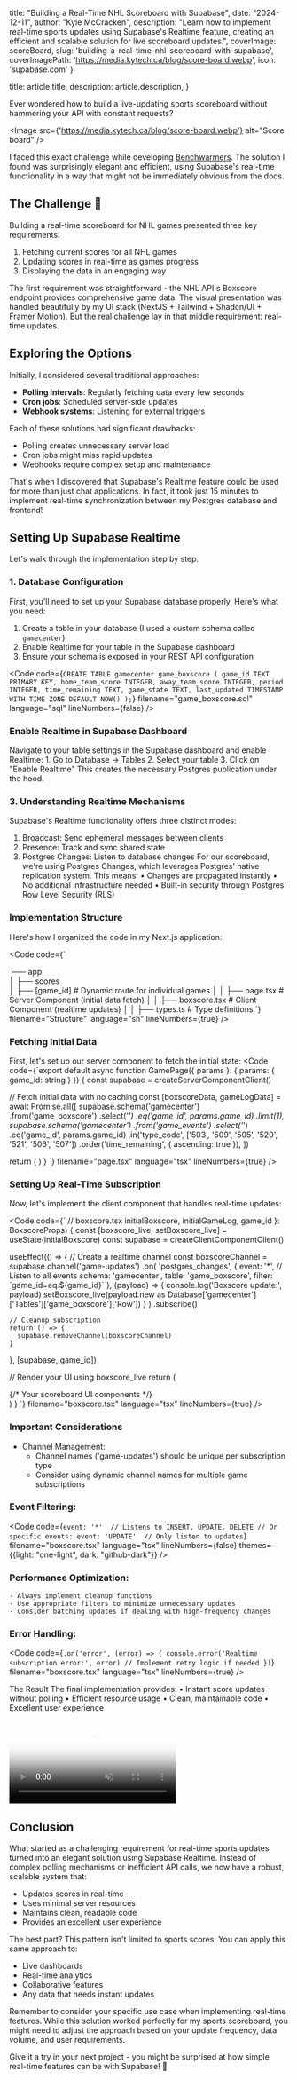 
  title: "Building a Real-Time NHL Scoreboard with Supabase",
  date: "2024-12-11",
  author: "Kyle McCracken",
  description: "Learn how to implement real-time sports updates using Supabase's Realtime feature, creating an efficient and scalable solution for live scoreboard updates.",
  coverImage: scoreBoard,
  slug: 'building-a-real-time-nhl-scoreboard-with-supabase',
  coverImagePath: 'https://media.kytech.ca/blog/score-board.webp',
  icon: 'supabase.com'
}


  title: article.title,
  description: article.description,
}


Ever wondered how to build a live-updating sports scoreboard without hammering your API with constant requests?

<Image src={'https://media.kytech.ca/blog/score-board.webp'} alt="Score board" />

I faced this exact challenge while developing [Benchwarmers](https://benchwarmers.app). The solution I found was surprisingly elegant and efficient, using Supabase's real-time functionality in a way that might not be immediately obvious from the docs.

## The Challenge 🏒

Building a real-time scoreboard for NHL games presented three key requirements:

1. Fetching current scores for all NHL games
2. Updating scores in real-time as games progress
3. Displaying the data in an engaging way

The first requirement was straightforward - the NHL API's Boxscore endpoint provides comprehensive game data. The visual presentation was handled beautifully by my UI stack (NextJS + Tailwind + Shadcn/UI + Framer Motion). But the real challenge lay in that middle requirement: real-time updates.

## Exploring the Options

Initially, I considered several traditional approaches:

- **Polling intervals**: Regularly fetching data every few seconds
- **Cron jobs**: Scheduled server-side updates
- **Webhook systems**: Listening for external triggers

Each of these solutions had significant drawbacks:
- Polling creates unnecessary server load
- Cron jobs might miss rapid updates
- Webhooks require complex setup and maintenance

That's when I discovered that Supabase's Realtime feature could be used for more than just chat applications. In fact, it took just 15 minutes to implement real-time synchronization between my Postgres database and frontend!

## Setting Up Supabase Realtime

Let's walk through the implementation step by step.

### 1. Database Configuration

First, you'll need to set up your Supabase database properly. Here's what you need:

1. Create a table in your database (I used a custom schema called `gamecenter`)
2. Enable Realtime for your table in the Supabase dashboard
3. Ensure your schema is exposed in your REST API configuration
  
<Code
    code={`
    CREATE TABLE gamecenter.game_boxscore (
      game_id TEXT PRIMARY KEY,
      home_team_score INTEGER,
      away_team_score INTEGER,
      period INTEGER,
      time_remaining TEXT,
      game_state TEXT,
      last_updated TIMESTAMP WITH TIME ZONE DEFAULT NOW()
    );
    `}
  filename="game_boxscore.sql"
  language="sql"
  lineNumbers={false}
/>


### Enable Realtime in Supabase Dashboard

Navigate to your table settings in the Supabase dashboard and enable Realtime:
	1.	Go to Database → Tables
	2.	Select your table
	3.	Click on "Enable Realtime"
This creates the necessary Postgres publication under the hood.

### 3. Understanding Realtime Mechanisms

Supabase's Realtime functionality offers three distinct modes:

1. Broadcast: Send ephemeral messages between clients
2. Presence: Track and sync shared state
3. Postgres Changes: Listen to database changes
For our scoreboard, we're using Postgres Changes, which leverages Postgres' native replication system. This means:
	•	Changes are propagated instantly
	•	No additional infrastructure needed
	•	Built-in security through Postgres' Row Level Security (RLS)

### Implementation Structure

Here's how I organized the code in my Next.js application:

<Code
    code={`

├── app                         
│    ├── scores                     
│       ├── [game_id]           # Dynamic route for individual games
│       │    ├── page.tsx       # Server Component (initial data fetch)
│       │    ├── boxscore.tsx   # Client Component (realtime updates)
│       │    ├── types.ts       # Type definitions
`}
  filename="Structure"
  language="sh"
  lineNumbers={true}
/>


### Fetching Initial Data

First, let's set up our server component to fetch the initial state:
<Code
    code={`export default async function GamePage({ params }: { params: { game_id: string } }) {
  const supabase = createServerComponentClient<Database>()
  
  // Fetch initial data with no caching
  const [boxscoreData, gameLogData] = await Promise.all([
    supabase.schema('gamecenter')
      .from('game_boxscore')
      .select('*')
      .eq('game_id', params.game_id)
      .limit(1),
    supabase.schema('gamecenter')
      .from('game_events')
      .select('*')
      .eq('game_id', params.game_id)
      .in('type_code', ['503', '509', '505', '520', '521', '506', '507'])
      .order('time_remaining', { ascending: true }),
  ])

  return (
    <Boxscore 
      initialBoxscore={boxscoreData.data?.[0]} 
      initialGameLog={gameLogData.data}
      game_id={params.game_id}
    />
  )
}
`}
  filename="page.tsx"
  language="tsx"
  lineNumbers={true}
/>



### Setting Up Real-Time Subscription

Now, let's implement the client component that handles real-time updates:

<Code
    code={`
// boxscore.tsx
  initialBoxscore, 
  initialGameLog, 
  game_id 
}: BoxscoreProps) {
  const [boxscore_live, setBoxscore_live] = useState(initialBoxscore)
  const supabase = createClientComponentClient<Database>()

  useEffect(() => {
    // Create a realtime channel
    const boxscoreChannel = supabase.channel('game-updates')
      .on(
        'postgres_changes',
        {
          event: '*',  // Listen to all events
          schema: 'gamecenter',
          table: 'game_boxscore',
          filter: \`game_id=eq.\${game_id}\`
        },
        (payload) => {
          console.log('Boxscore update:', payload)
          setBoxscore_live(payload.new as Database['gamecenter']['Tables']['game_boxscore']['Row'])
        }
      )
      .subscribe()

    // Cleanup subscription
    return () => {
      supabase.removeChannel(boxscoreChannel)
    }
  }, [supabase, game_id])

  // Render your UI using boxscore_live
  return (
    <div>
      {/* Your scoreboard UI components */}
    </div>
  )
}
`}
  filename="boxscore.tsx"
  language="tsx"
  lineNumbers={true}
/>


### Important Considerations

- Channel Management:
	- Channel names ('game-updates') should be unique per subscription type
	- Consider using dynamic channel names for multiple game subscriptions

### Event Filtering:

<Code
    code={`
event: '*'  // Listens to INSERT, UPDATE, DELETE
// Or specific events:
event: 'UPDATE'  // Only listen to updates
`}
  filename="boxscore.tsx"
  language="tsx"
  lineNumbers={false}
  themes={{light: "one-light", dark: "github-dark"}}
/>

### Performance Optimization:
	- Always implement cleanup functions
	- Use appropriate filters to minimize unnecessary updates
	- Consider batching updates if dealing with high-frequency changes

### Error Handling:
<Code
    code={`
.on('error', (error) => {
  console.error('Realtime subscription error:', error)
  // Implement retry logic if needed
})
`}
  filename="boxscore.tsx"
  language="tsx"
  lineNumbers={true}
/>

The Result
The final implementation provides:
	•	Instant score updates without polling
	•	Efficient resource usage
	•	Clean, maintainable code
	•	Excellent user experience

<Video 
src="https://data.benchwarmers.app/media/realtime_boxscore%201.mp4"
poster="/score-board.webp"
autoPlay
loop
muted
controls
/>

## Conclusion

What started as a challenging requirement for real-time sports updates turned into an elegant solution using Supabase Realtime. Instead of complex polling mechanisms or inefficient API calls, we now have a robust, scalable system that:

- Updates scores in real-time
- Uses minimal server resources
- Maintains clean, readable code
- Provides an excellent user experience

The best part? This pattern isn't limited to sports scores. You can apply this same approach to:

- Live dashboards
- Real-time analytics
- Collaborative features
- Any data that needs instant updates

Remember to consider your specific use case when implementing real-time features. While this solution worked perfectly for my sports scoreboard, you might need to adjust the approach based on your update frequency, data volume, and user requirements.

Give it a try in your next project - you might be surprised at how simple real-time features can be with Supabase! 🚀

